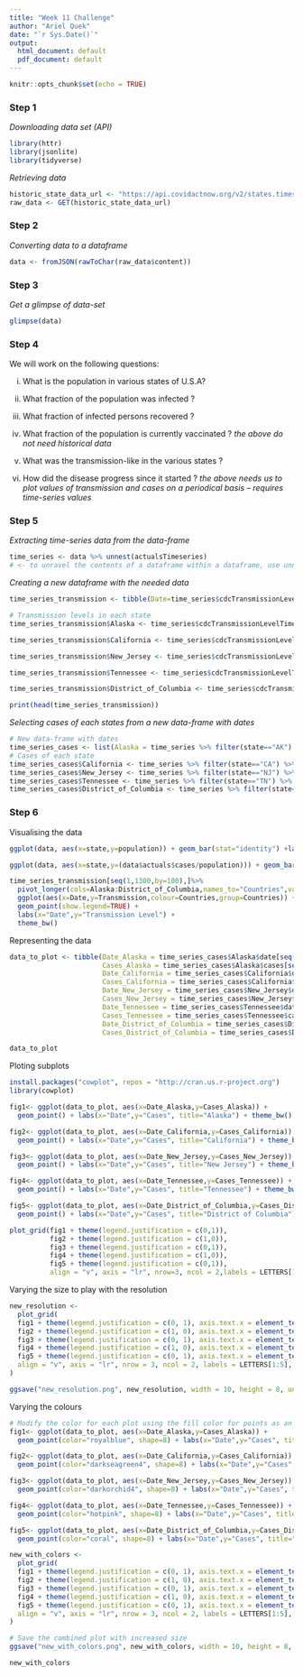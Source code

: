 ---
title: "Week 11 Challenge"
author: "Ariel Quek"
date: "`r Sys.Date()`"
output:
  html_document: default
  pdf_document: default
---

```{r setup, include=TRUE}
knitr::opts_chunk$set(echo = TRUE)
```

### Step 1

*Downloading data set (API)*

```{r, echo=FALSE, eval=TRUE}
library(httr)
library(jsonlite)
library(tidyverse)
```
*Retrieving data*
```{r, eval=TRUE, echo=TRUE}
historic_state_data_url <- "https://api.covidactnow.org/v2/states.timeseries.json?apiKey=aee461090f09499f86335e3630089532"
raw_data <- GET(historic_state_data_url)
```

### Step 2

*Converting data to a dataframe*
```{r, eval=TRUE, echo=TRUE}
data <- fromJSON(rawToChar(raw_data$content))
```

### Step 3 

*Get a glimpse of data-set*
```{r, eval=TRUE, echo=TRUE}
glimpse(data)
```
### Step 4 

We will work on the following questions: 

i. What is the population in various states of U.S.A?
ii. What fraction of the population was infected ?
iii. What fraction of infected persons recovered ?
iv. What fraction of the population is currently vaccinated ?
*the above do not need historical data*

v. What was the transmission-like in the various states ?
vi. How did the disease progress since it started ?
*the above needs us to plot values of transmission and cases on a periodical basis -- requires time-series values* 

### Step 5 

*Extracting time-series data from the data-frame*
```{r, echo=TRUE, eval=TRUE}
time_series <- data %>% unnest(actualsTimeseries) 
# <- to unravel the contents of a dataframe within a dataframe, use unnest
```

*Creating a new dataframe with the needed data* 
```{r, echo=TRUE, eval=TRUE}

time_series_transmission <- tibble(Date=time_series$cdcTransmissionLevelTimeseries[[which(data$state=="CA")]]$date)

# Transmission levels in each state
time_series_transmission$Alaska <- time_series$cdcTransmissionLevelTimeseries[[which(data$state=="AK")]]$cdcTransmissionLevel

time_series_transmission$California <- time_series$cdcTransmissionLevelTimeseries[[which(data$state=="CA")]]$cdcTransmissionLevel

time_series_transmission$New_Jersey <- time_series$cdcTransmissionLevelTimeseries[[which(data$state=="NJ")]]$cdcTransmissionLevel

time_series_transmission$Tennessee <- time_series$cdcTransmissionLevelTimeseries[[which(data$state=="TN")]]$cdcTransmissionLevel

time_series_transmission$District_of_Columbia <- time_series$cdcTransmissionLevelTimeseries[[which(data$state=="DC")]]$cdcTransmissionLevel

print(head(time_series_transmission))
```
*Selecting cases of each states from a new data-frame with dates* 
```{r, eval=TRUE, echo=TRUE}
# New data-frame with dates
time_series_cases <- list(Alaska = time_series %>% filter(state=="AK") %>% select(date,cases))
# Cases of each state
time_series_cases$California <- time_series %>% filter(state=="CA") %>% select(date,cases)
time_series_cases$New_Jersey <- time_series %>% filter(state=="NJ") %>% select(date,cases)
time_series_cases$Tennessee <- time_series %>% filter(state=="TN") %>% select(date,cases)
time_series_cases$District_of_Columbia <- time_series %>% filter(state=="DC") %>% select(date,cases)
```

### Step 6 

Visualising the data 
```{r, eval=TRUE, echo=TRUE}
ggplot(data, aes(x=state,y=population)) + geom_bar(stat="identity") +labs(x="States",y="Population") + theme_bw()
```

```{r, eval=TRUE, echo=TRUE}
ggplot(data, aes(x=state,y=(data$actuals$cases/population))) + geom_bar(stat="identity") + labs(x="States",y="Infected (%)")+theme_bw()
```
```{r, echo=TRUE, eval=TRUE}
time_series_transmission[seq(1,1300,by=100),]%>%
  pivot_longer(cols=Alaska:District_of_Columbia,names_to="Countries",values_to="Transmission") %>%
  ggplot(aes(x=Date,y=Transmission,colour=Countries,group=Countries)) + 
  geom_point(show.legend=TRUE) + 
  labs(x="Date",y="Transmission Level") +
  theme_bw()
```
Representing the data 
```{r, eval=TRUE, echo=TRUE}
data_to_plot <- tibble(Date_Alaska = time_series_cases$Alaska$date[seq(1,1300,by=100)],
                       Cases_Alaska = time_series_cases$Alaska$cases[seq(1,1300,by=100)], 
                       Date_California = time_series_cases$California$date[seq(1,1300,by=100)],
                       Cases_California = time_series_cases$California$cases[seq(1,1300,by=100)],
                       Date_New_Jersey = time_series_cases$New_Jersey$date[seq(1,1300,by=100)],
                       Cases_New_Jersey = time_series_cases$New_Jersey$cases[seq(1,1300,by=100)],
                       Date_Tennessee = time_series_cases$Tennessee$date[seq(1,1300,by=100)],
                       Cases_Tennessee = time_series_cases$Tennessee$cases[seq(1,1300,by=100)],
                       Date_District_of_Columbia = time_series_cases$District_of_Columbia$date[seq(1,1300,by=100)],
                       Cases_District_of_Columbia = time_series_cases$District_of_Columbia$cases[seq(1,1300,by=100)])

data_to_plot
```

Ploting subplots 
```{r, echo=TRUE, eval=TRUE}
install.packages("cowplot", repos = "http://cran.us.r-project.org")
library(cowplot)
```
```{r, eval=TRUE, echo=TRUE}
fig1<- ggplot(data_to_plot, aes(x=Date_Alaska,y=Cases_Alaska)) +
  geom_point() + labs(x="Date",y="Cases", title="Alaska") + theme_bw()

fig2<- ggplot(data_to_plot, aes(x=Date_California,y=Cases_California)) +
  geom_point() + labs(x="Date",y="Cases", title="California") + theme_bw()

fig3<- ggplot(data_to_plot, aes(x=Date_New_Jersey,y=Cases_New_Jersey)) +
  geom_point() + labs(x="Date",y="Cases", title="New Jersey") + theme_bw()

fig4<- ggplot(data_to_plot, aes(x=Date_Tennessee,y=Cases_Tennessee)) +
  geom_point() + labs(x="Date",y="Cases", title="Tennessee") + theme_bw()

fig5<- ggplot(data_to_plot, aes(x=Date_District_of_Columbia,y=Cases_District_of_Columbia)) +
  geom_point() + labs(x="Date",y="Cases", title="District of Columbia") + theme_bw()

plot_grid(fig1 + theme(legend.justification = c(0,1)),
          fig2 + theme(legend.justification = c(1,0)),
          fig3 + theme(legend.justification = c(0,1)),
          fig4 + theme(legend.justification = c(1,0)),
          fig5 + theme(legend.justification = c(0,1)),
          align = "v", axis = "lr", nrow=3, ncol = 2,labels = LETTERS[1:5], rel_heights = c(1,2))
```
Varying the size to play with the resolution 
```{r, echo=TRUE, eval=TRUE}
new_resolution <- 
  plot_grid(
  fig1 + theme(legend.justification = c(0, 1), axis.text.x = element_text(size = 3)),
  fig2 + theme(legend.justification = c(1, 0), axis.text.x = element_text(size = 3)),
  fig3 + theme(legend.justification = c(0, 1), axis.text.x = element_text(size = 3)),
  fig4 + theme(legend.justification = c(1, 0), axis.text.x = element_text(size = 3)),
  fig5 + theme(legend.justification = c(0, 1), axis.text.x = element_text(size = 3)),
  align = "v", axis = "lr", nrow = 3, ncol = 2, labels = LETTERS[1:5], rel_heights = c(40, 50)
)

ggsave("new_resolution.png", new_resolution, width = 10, height = 8, units = "in")
```

Varying the colours 
```{r, echo=TRUE, eval=TRUE}

# Modify the color for each plot using the fill color for points as an example
fig1<- ggplot(data_to_plot, aes(x=Date_Alaska,y=Cases_Alaska)) +
  geom_point(color="royalblue", shape=8) + labs(x="Date",y="Cases", title="Alaska")

fig2<- ggplot(data_to_plot, aes(x=Date_California,y=Cases_California)) +
  geom_point(color="darkseagreen4", shape=8) + labs(x="Date",y="Cases", title="California")

fig3<- ggplot(data_to_plot, aes(x=Date_New_Jersey,y=Cases_New_Jersey)) +
  geom_point(color="darkorchid4", shape=8) + labs(x="Date",y="Cases", title="New Jersey") 

fig4<- ggplot(data_to_plot, aes(x=Date_Tennessee,y=Cases_Tennessee)) +
  geom_point(color="hotpink", shape=8) + labs(x="Date",y="Cases", title="Tennessee")

fig5<- ggplot(data_to_plot, aes(x=Date_District_of_Columbia,y=Cases_District_of_Columbia)) +
  geom_point(color="coral", shape=8) + labs(x="Date",y="Cases", title="District of Columbia")

new_with_colors <- 
  plot_grid(
  fig1 + theme(legend.justification = c(0, 1), axis.text.x = element_text(size = 3)),
  fig2 + theme(legend.justification = c(1, 0), axis.text.x = element_text(size = 3)),
  fig3 + theme(legend.justification = c(0, 1), axis.text.x = element_text(size = 3)),
  fig4 + theme(legend.justification = c(1, 0), axis.text.x = element_text(size = 3)),
  fig5 + theme(legend.justification = c(0, 1), axis.text.x = element_text(size = 3)),
  align = "v", axis = "lr", nrow = 3, ncol = 2, labels = LETTERS[1:5], rel_heights = c(40, 50)
)

# Save the combined plot with increased size
ggsave("new_with_colors.png", new_with_colors, width = 10, height = 8, units = "in")

```

```{r}
new_with_colors
```


